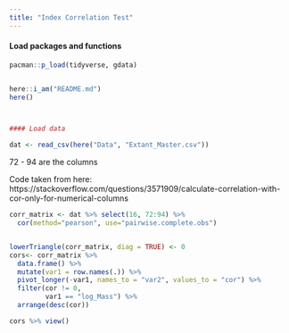```yaml
---
title: "Index Correlation Test"
---
```


#### Load packages and functions  
```r

pacman::p_load(tidyverse, gdata)


here::i_am("README.md")
here()



#### Load data  

dat <- read_csv(here("Data", "Extant_Master.csv"))
```

72 - 94 are the columns

Code taken from here: https://stackoverflow.com/questions/3571909/calculate-correlation-with-cor-only-for-numerical-columns
```r
corr_matrix <- dat %>% select(16, 72:94) %>% 
  cor(method="pearson", use="pairwise.complete.obs")


lowerTriangle(corr_matrix, diag = TRUE) <- 0 
cors<- corr_matrix %>%
  data.frame() %>%
  mutate(var1 = row.names(.)) %>%
  pivot_longer(-var1, names_to = "var2", values_to = "cor") %>%
  filter(cor != 0,
         var1 == "log_Mass") %>% 
  arrange(desc(cor))

cors %>% view()
```

